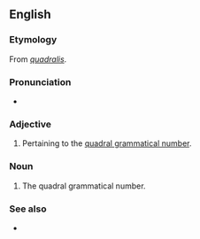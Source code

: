 ==English==

===Etymology===
From {{etyl|la}} ''[[quadralis#Latin|quadralis]]''.

===Pronunciation===
* {{a|UK}} {{IPA|/ˈkwɒdɹəl/}}

===Adjective===
{{en-adj|-}}

# {{grammar}} Pertaining to the [[quadral number|quadral grammatical number]].

===Noun===
{{en-noun|-}}

# {{grammar}} The quadral grammatical number.

===See also===
* {{list|en|grammatical numbers}}
